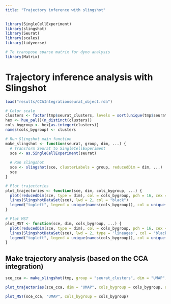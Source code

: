 ```yaml
---
title: "Trajectory inference with slingshot"
---
```


```r
library(SingleCellExperiment)
library(slingshot)
library(Seurat)
library(scales)
library(tidyverse)

# To transpose sparse matrix for dyno analysis
library(Matrix)
```

# Trajectory inference analysis with Slingshot

```r
load("results/CCAIntegrationseurat_object.rda")

# Color scale
clusters <- factor(tmp$seurat_clusters, levels = sort(unique(tmp$seurat_clusters)))
hex <- hue_pal()(n_distinct(clusters))
cols_bygroup <- hex[as.integer(clusters)]
names(cols_bygroup) <- clusters

# Run Slingshot main function
make_slingshot <- function(seurat, group, dim, ...) {
  # Transform Seurat to SingleCellExperiment
  sce <- as.SingleCellExperiment(seurat)
  
  # Run slingshot
  sce <- slingshot(sce, clusterLabels = group, reducedDim = dim, ...)
  sce
}

# Plot trajectories
plot_trajectories <- function(sce, dim, cols_bygroup, ...) {
  plot(reducedDim(sce, type = dim), col = cols_bygroup, pch = 16, cex = 0.6, ...)
  lines(SlingshotDataSet(sce), lwd = 2, col = "black")
  legend("topleft", legend = unique(names(cols_bygroup)), col = unique(cols_bygroup), pch = 16)
}

# Plot MST
plot_MST <- function(sce, dim, cols_bygroup, ...) {
  plot(reducedDim(sce, type = dim), col = cols_bygroup, pch = 16, cex = 0.5, ...)
  lines(SlingshotDataSet(sce), lwd = 2, type = 'lineages', col = 'black')
  legend("topleft", legend = unique(names(cols_bygroup)), col = unique(cols_bygroup), pch = 16)
}
```

## Make trajectory analysis (based on the CCA integration)

```r
sce_cca <- make_slingshot(tmp, group = "seurat_clusters", dim = "UMAP", start.clus = c("2", "6"))

plot_trajectories(sce_cca, dim = "UMAP", cols_bygroup = cols_bygroup, asp = 1)

plot_MST(sce_cca, "UMAP", cols_bygroup = cols_bygroup)
```
